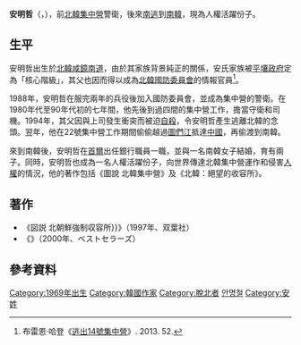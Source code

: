 '''安明哲'''（{{lang-ko|안명철}}，{{bd|1969年||||catIdx=A安}}），前[[北韓|北韓]][[朝鮮民主主義人民共和國集中營|集中營]]警衛，後來[[脫北者|南逃]]到[[南韓|南韓]]，現為人權活躍份子。

==生平==
安明哲出生於[[北韓|北韓]][[咸鏡南道|咸鏡南道]]，由於其家族背景純正的關係，安氏家族被[[北韓政府|平壤政府]]定為「核心階級」，其父也因而得以成為[[北韓國防委員會|北韓國防委員會]]的情報官員<ref name="逃出14號集中營">布雷恩·哈登《[[逃出14號集中營|逃出14號集中營]]》. 2013. 52.</ref>。

1988年，安明哲在服完兩年的兵役後加入國防委員會，並成為集中營的警衛。在1980年代至90年代初的七年間，他先後到過四間的集中營工作，擔當守衛和司機。1994年，其父因與上司發生衝突而被迫[[自殺|自殺]]，令安明哲產生逃離北韓的念頭{{r|逃出14號集中營}}。翌年，他在22號集中營工作期間偷偷越過[[圖們江|圖們江]]抵達[[中華人民共和國|中國]]，再偷渡到南韓。

來到南韓後，安明哲在[[首爾|首爾]]出任銀行職員一職，並與一名南韓女子結婚，育有兩子。同時，安明哲也成為一名人權活躍份子，向世界傳達北韓集中營運作和侵害[[人權|人權]]的情況，他的著作包括《圖說 北韓集中營》及《北韓：絕望的收容所》。

==著作==
* 《図説 北朝鮮強制収容所}}》（1997年、双葉社）
* 《{{lang|ja|北朝鮮 絶望収容所}}》（2000年、ベストセラーズ）

==參考資料==
{{reflist}}

[[Category:1969年出生|Category:1969年出生]]
[[Category:韓國作家|Category:韓國作家]]
[[Category:脫北者|Category:脫北者]]
[[Category:咸鏡南道出身人物|안명철]]
[[Category:安姓|Category:安姓]]